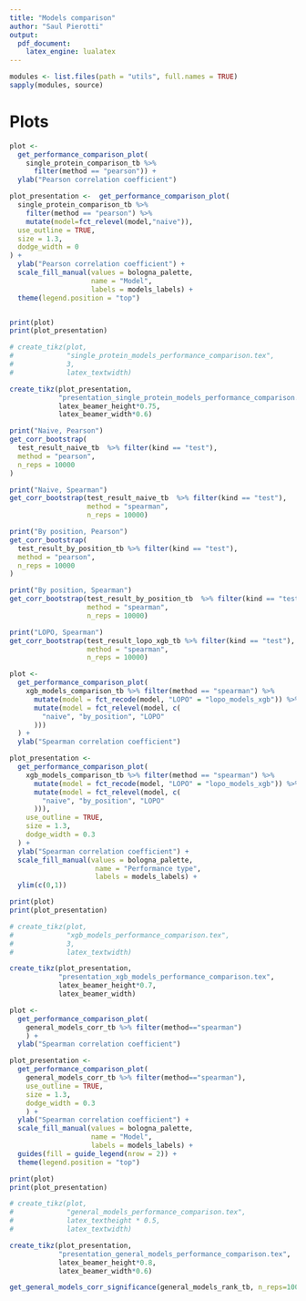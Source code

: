 ```yaml
---
title: "Models comparison"
author: "Saul Pierotti"
output: 
  pdf_document:
    latex_engine: lualatex
---
```


```r
modules <- list.files(path = "utils", full.names = TRUE)
sapply(modules, source)
```

# Plots

```r
plot <-
  get_performance_comparison_plot(
    single_protein_comparison_tb %>%
      filter(method == "pearson")) +
  ylab("Pearson correlation coefficient")

plot_presentation <-  get_performance_comparison_plot(
  single_protein_comparison_tb %>%
    filter(method == "pearson") %>%
    mutate(model=fct_relevel(model,"naive")),
  use_outline = TRUE,
  size = 1.3,
  dodge_width = 0
) +
  ylab("Pearson correlation coefficient") +
  scale_fill_manual(values = bologna_palette,
                    name = "Model",
                    labels = models_labels) +
  theme(legend.position = "top")


print(plot)
print(plot_presentation)

# create_tikz(plot,
#             "single_protein_models_performance_comparison.tex",
#             3,
#             latex_textwidth)

create_tikz(plot_presentation,
            "presentation_single_protein_models_performance_comparison.tex",
            latex_beamer_height*0.75,
            latex_beamer_width*0.6)
```

```r
print("Naive, Pearson")
get_corr_bootstrap(
  test_result_naive_tb  %>% filter(kind == "test"),
  method = "pearson",
  n_reps = 10000
)
```

```r
print("Naive, Spearman")
get_corr_bootstrap(test_result_naive_tb  %>% filter(kind == "test"),
                   method = "spearman",
                   n_reps = 10000)
```

```r
print("By position, Pearson")
get_corr_bootstrap(
  test_result_by_position_tb %>% filter(kind == "test"),
  method = "pearson",
  n_reps = 10000
)
```

```r
print("By position, Spearman")
get_corr_bootstrap(test_result_by_position_tb  %>% filter(kind == "test"),
                   method = "spearman",
                   n_reps = 10000)
```

```r
print("LOPO, Spearman")
get_corr_bootstrap(test_result_lopo_xgb_tb %>% filter(kind == "test"),
                   method = "spearman",
                   n_reps = 10000)
```

```r
plot <-
  get_performance_comparison_plot(
    xgb_models_comparison_tb %>% filter(method == "spearman") %>%
      mutate(model = fct_recode(model, "LOPO" = "lopo_models_xgb")) %>%
      mutate(model = fct_relevel(model, c(
        "naive", "by_position", "LOPO"
      )))
  ) +
  ylab("Spearman correlation coefficient")

plot_presentation <-
  get_performance_comparison_plot(
    xgb_models_comparison_tb %>% filter(method == "spearman") %>%
      mutate(model = fct_recode(model, "LOPO" = "lopo_models_xgb")) %>%
      mutate(model = fct_relevel(model, c(
        "naive", "by_position", "LOPO"
      ))),
    use_outline = TRUE,
    size = 1.3,
    dodge_width = 0.3
  ) +
  ylab("Spearman correlation coefficient") +
  scale_fill_manual(values = bologna_palette,
                     name = "Performance type",
                     labels = models_labels) +
  ylim(c(0,1))

print(plot)
print(plot_presentation)

# create_tikz(plot,
#             "xgb_models_performance_comparison.tex",
#             3,
#             latex_textwidth)

create_tikz(plot_presentation,
            "presentation_xgb_models_performance_comparison.tex",
            latex_beamer_height*0.7,
            latex_beamer_width)
```

```r
plot <-
  get_performance_comparison_plot(
    general_models_corr_tb %>% filter(method=="spearman")
    ) +
  ylab("Spearman correlation coefficient")

plot_presentation <-
  get_performance_comparison_plot(
    general_models_corr_tb %>% filter(method=="spearman"),
    use_outline = TRUE,
    size = 1.3,
    dodge_width = 0.3
    ) +
  ylab("Spearman correlation coefficient") +
  scale_fill_manual(values = bologna_palette,
                    name = "Model",
                    labels = models_labels) +
  guides(fill = guide_legend(nrow = 2)) +
  theme(legend.position = "top")

print(plot)
print(plot_presentation)

# create_tikz(plot,
#             "general_models_performance_comparison.tex",
#             latex_textheight * 0.5,
#             latex_textwidth)

create_tikz(plot_presentation,
            "presentation_general_models_performance_comparison.tex",
            latex_beamer_height*0.8,
            latex_beamer_width*0.6)
```


```r
get_general_models_corr_significance(general_models_rank_tb, n_reps=10000)
```
